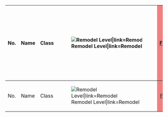 {| class="wikitable"
!No.
!Name
!Class
! style="white-space:nowrap;" |[[File:Remodel_Icon.png|Remodel Level|link=Remodel]]
! style="width: 30px; text-align: center; vertical-align: middle; background-color: LightCoral;" |[[file:icon_Gun.png|Firepower]]
! style="width: 30px; text-align: center; vertical-align: middle; background-color: LightSkyBlue;" |[[file:icon_Torpedo.png|Torpedo Attack]]
! style="width: 30px; text-align: center; vertical-align: middle; background-color: SandyBrown;" |[[file:icon_AA.png|Anti-Air]]
! style="width: 30px; text-align: center; vertical-align: middle; background-color: Seashell;" |[[file:icon_ASW.png|Anti-Submarine]]
! style="width: 30px; text-align: center; vertical-align: middle; background-color: Aquamarine;" |[[file:icon_LOS.png|View Range]]
! style="width: 30px; text-align: center; vertical-align: middle; background-color: PaleGreen;" |[[file:icon_Luck.png|Luck]]
! style="width: 30px; text-align: center; vertical-align: middle; background-color: Pink;" |[[file:icon_HP.png|Health]]
! style="width: 30px; text-align: center; vertical-align: middle; background-color: yellow;" |[[file:icon_Armor.png|Armor]]
! style="width: 30px; text-align: center; vertical-align: middle; background-color: Violet;" |[[file:icon_Evasion.png|Evasion]]
! style="width: 30px; text-align: center; vertical-align: middle; background-color: Aqua;" |[[file:icon_Speed.png|Speed]]
! style="width: 30px; text-align: center; vertical-align: middle; background-color: Silver;" |[[file:icon_Aircraft.png|Aircraft]]
!{{Fuel}}
!{{Ammo}}
! style="text-align:left;" |Notes
{{/row|ship=Sendai|type=Kai}}
{{/row|ship=Jintsuu|type=Kai}}
{{/row|ship=Naka|type=Kai}}
{{/row|ship=Sendai|type=Kai Ni}}
{{/row|ship=Jintsuu|type=Kai Ni}}
{{/row|ship=Naka|type=Kai Ni}}
|-
!No.
!Name
!Class
![[File:Remodel_Icon.png|Remodel Level|link=Remodel]]
! style="width: 30px; text-align: center; vertical-align: middle; background-color: LightCoral;" |[[file:icon_Gun.png|Firepower]]
! style="width: 30px; text-align: center; vertical-align: middle; background-color: LightSkyBlue;" |[[file:icon_Torpedo.png|Torpedo Attack]]
! style="width: 30px; text-align: center; vertical-align: middle; background-color: SandyBrown;" |[[file:icon_AA.png|Anti-Air]]
! style="width: 30px; text-align: center; vertical-align: middle; background-color: Seashell;" |[[file:icon_ASW.png|Anti-Submarine]]
! style="width: 30px; text-align: center; vertical-align: middle; background-color: Aquamarine;" |[[file:icon_LOS.png|View Range]]
! style="width: 30px; text-align: center; vertical-align: middle; background-color: PaleGreen;" |[[file:icon_Luck.png|Luck]]
! style="width: 30px; text-align: center; vertical-align: middle; background-color: Pink;" |[[file:icon_HP.png|Health]]
! style="width: 30px; text-align: center; vertical-align: middle; background-color: yellow;" |[[file:icon_Armor.png|Armor]]
! style="width: 30px; text-align: center; vertical-align: middle; background-color: Violet;" |[[file:icon_Evasion.png|Evasion]]
! style="width: 30px; text-align: center; vertical-align: middle; background-color: Aqua;" |[[file:icon_Speed.png|Speed]]
! style="width: 30px; text-align: center; vertical-align: middle; background-color: Silver;" |[[file:icon_Aircraft.png|Aircraft]]
!{{Fuel}}
!{{Ammo}}
! style="text-align:left;" |Notes
|}